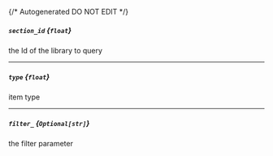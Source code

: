 {/* Autogenerated DO NOT EDIT  */}
##### `section_id` *{`float`}*
the Id of the library to query

---
##### `type` *{`float`}*
item type

---
##### `filter_` *{`Optional[str]`}*
the filter parameter

